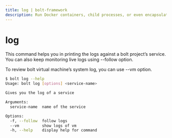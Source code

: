 ```yaml
---
title: log | bolt-framework
description: Run Docker containers, child processes, or even encapsulate your entire project within a VM, all under one unified API.
---
```



<Meta title="API Reference/CLI Reference/log" />

# log

This command helps you in printing the logs against a bolt project’s service. You can also keep monitoring live logs using --follow option.

To review bolt virtual machine’s system log, you can use --vm option.

```bash
$ bolt log --help
Usage: bolt log [options] <service-name>

Gives you the log of a service

Arguments:
  service-name  name of the service

Options:
  -f, --follow  follow logs
  --vm          show logs of vm
  -h, --help    display help for command
```
